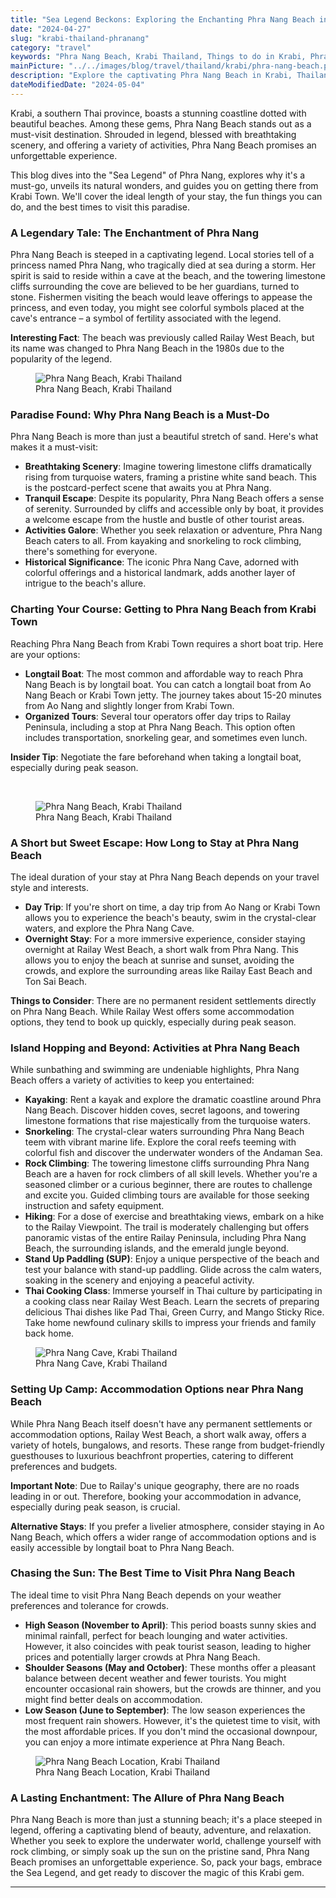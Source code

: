 ```yaml
---
title: "Sea Legend Beckons: Exploring the Enchanting Phra Nang Beach in Krabi"
date: "2024-04-27"
slug: "krabi-thailand-phranang"
category: "travel"
keywords: "Phra Nang Beach, Krabi Thailand, Things to do in Krabi, Phra Nang Beach activities, Railay Beach, Ao Nang, How to get to Phra Nang Beach, Beginner rock climbing Phra Nang"
mainPicture: "../../images/blog/travel/thailand/krabi/phra-nang-beach.png"
description: "Explore the captivating Phra Nang Beach in Krabi, Thailand. Enveloped in legend, this beach offers stunning scenery, thrilling activities (rock climbing, kayaking!), and a tranquil escape. Discover how to get there, the best time to visit, and hidden coves waiting to be explored.  Read more for your dream Krabi itinerary!"
dateModifiedDate: "2024-05-04"
---
```


Krabi, a southern Thai province, boasts a stunning coastline dotted with beautiful beaches. Among these gems, Phra Nang Beach stands out as a must-visit destination. Shrouded in legend, blessed with breathtaking scenery, and offering a variety of activities, Phra Nang Beach promises an unforgettable experience.

<p>
This blog dives into the "Sea Legend" of Phra Nang, explores why it's a must-go, unveils its natural wonders, and guides you on getting there from Krabi Town. We'll cover the ideal length of your stay, the fun things you can do, and the best times to visit this paradise.
</p>

<h3>A Legendary Tale: The Enchantment of Phra Nang</h3>
<p>
Phra Nang Beach is steeped in a captivating legend. Local stories tell of a princess named Phra Nang, who tragically died at sea during a storm. Her spirit is said to reside within a cave at the beach, and the towering limestone cliffs surrounding the cove are believed to be her guardians, turned to stone. Fishermen visiting the beach would leave offerings to appease the princess, and even today, you might see colorful symbols placed at the cave's entrance – a symbol of fertility associated with the legend.

<b>Interesting Fact</b>: The beach was previously called Railay West Beach, but its name was changed to Phra Nang Beach in the 1980s due to the popularity of the legend.
</p>

<figure>
  <img src="../../images/blog/travel/thailand/krabi/phra-nang-beach.png" alt="Phra Nang Beach, Krabi Thailand"></img>
  <figcaption>Phra Nang Beach, Krabi Thailand</figcaption>
</figure>

<h3>Paradise Found: Why Phra Nang Beach is a Must-Do</h3>
<p>
Phra Nang Beach is more than just a beautiful stretch of sand. Here's what makes it a must-visit:

<ul>
<li><b>Breathtaking Scenery</b>: Imagine towering limestone cliffs dramatically rising from turquoise waters, framing a pristine white sand beach. This is the postcard-perfect scene that awaits you at Phra Nang.</li>
<li><b>Tranquil Escape</b>: Despite its popularity, Phra Nang Beach offers a sense of serenity. Surrounded by cliffs and accessible only by boat, it provides a welcome escape from the hustle and bustle of other tourist areas.</li>
<li><b>Activities Galore</b>: Whether you seek relaxation or adventure, Phra Nang Beach caters to all. From kayaking and snorkeling to rock climbing, there's something for everyone.</li>
<li><b>Historical Significance</b>: The iconic Phra Nang Cave, adorned with colorful offerings and a historical landmark, adds another layer of intrigue to the beach's allure.</li>
</ul>
</p>

<h3>Charting Your Course: Getting to Phra Nang Beach from Krabi Town</h3>
<p>
Reaching Phra Nang Beach from Krabi Town requires a short boat trip. Here are your options:
<ul>
    <li><b>Longtail Boat</b>: The most common and affordable way to reach Phra Nang Beach is by longtail boat. You can catch a longtail boat from Ao Nang Beach or Krabi Town jetty. The journey takes about 15-20 minutes from Ao Nang and slightly longer from Krabi Town.</li>
    <li><b>Organized Tours</b>: Several tour operators offer day trips to Railay Peninsula, including a stop at Phra Nang Beach. This option often includes transportation, snorkeling gear, and sometimes even lunch.</li>
</ul>
<b>Insider Tip</b>: Negotiate the fare beforehand when taking a longtail boat, especially during peak season.
</p>
<br />

<figure>
  <img src="../../images/blog/travel/thailand/krabi/phra-nang-beach-2.png" alt="Phra Nang Beach, Krabi Thailand"></img>
  <figcaption>Phra Nang Beach, Krabi Thailand</figcaption>
</figure>

<h3>A Short but Sweet Escape: How Long to Stay at Phra Nang Beach</h3>
<p>
The ideal duration of your stay at Phra Nang Beach depends on your travel style and interests.

<ul>
    <li><b>Day Trip</b>: If you're short on time, a day trip from Ao Nang or Krabi Town allows you to experience the beach's beauty, swim in the crystal-clear waters, and explore the Phra Nang Cave.</li>
    <li><b>Overnight Stay</b>: For a more immersive experience, consider staying overnight at Railay West Beach, a short walk from Phra Nang. This allows you to enjoy the beach at sunrise and sunset, avoiding the crowds, and explore the surrounding areas like Railay East Beach and Ton Sai Beach.</li>    
</ul>
<b>Things to Consider</b>: There are no permanent resident settlements directly on Phra Nang Beach. While Railay West offers some accommodation options, they tend to book up quickly, especially during peak season.
</p>

<h3>Island Hopping and Beyond: Activities at Phra Nang Beach</h3>
<p>
While sunbathing and swimming are undeniable highlights, Phra Nang Beach offers a variety of activities to keep you entertained:

<ul>
    <li><b>Kayaking</b>: Rent a kayak and explore the dramatic coastline around Phra Nang Beach. Discover hidden coves, secret lagoons, and towering limestone formations that rise majestically from the turquoise waters.</li>
    <li><b>Snorkeling</b>: The crystal-clear waters surrounding Phra Nang Beach teem with vibrant marine life. Explore the coral reefs teeming with colorful fish and discover the underwater wonders of the Andaman Sea.</li>
    <li><b>Rock Climbing</b>: The towering limestone cliffs surrounding Phra Nang Beach are a haven for rock climbers of all skill levels. Whether you're a seasoned climber or a curious beginner, there are routes to challenge and excite you. Guided climbing tours are available for those seeking instruction and safety equipment.</li>
    <li><b>Hiking</b>: For a dose of exercise and breathtaking views, embark on a hike to the Railay Viewpoint. The trail is moderately challenging but offers panoramic vistas of the entire Railay Peninsula, including Phra Nang Beach, the surrounding islands, and the emerald jungle beyond.</li>
    <li><b>Stand Up Paddling (SUP)</b>: Enjoy a unique perspective of the beach and test your balance with stand-up paddling. Glide across the calm waters, soaking in the scenery and enjoying a peaceful activity.</li>
    <li><b>Thai Cooking Class</b>: Immerse yourself in Thai culture by participating in a cooking class near Railay West Beach. Learn the secrets of preparing delicious Thai dishes like Pad Thai, Green Curry, and Mango Sticky Rice. Take home newfound culinary skills to impress your friends and family back home.</li>
</ul>
</p>

<figure>
  <img src="../../images/blog/travel/thailand/krabi/phra-nang-cave.png" alt="Phra Nang Cave, Krabi Thailand"></img>
  <figcaption>Phra Nang Cave, Krabi Thailand</figcaption>
</figure>

<h3>Setting Up Camp: Accommodation Options near Phra Nang Beach</h3>
<p>
While Phra Nang Beach itself doesn't have any permanent settlements or accommodation options, Railay West Beach, a short walk away, offers a variety of hotels, bungalows, and resorts. These range from budget-friendly guesthouses to luxurious beachfront properties, catering to different preferences and budgets.

<b>Important Note</b>: Due to Railay's unique geography, there are no roads leading in or out.  Therefore, booking your accommodation in advance, especially during peak season, is crucial.

<b>Alternative Stays</b>: If you prefer a livelier atmosphere, consider staying in Ao Nang Beach, which offers a wider range of accommodation options and is easily accessible by longtail boat to Phra Nang Beach.
</p>

<h3>Chasing the Sun: The Best Time to Visit Phra Nang Beach</h3>
<p>
The ideal time to visit Phra Nang Beach depends on your weather preferences and tolerance for crowds.

<ul>
    <li><b>High Season (November to April)</b>: This period boasts sunny skies and minimal rainfall, perfect for beach lounging and water activities. However, it also coincides with peak tourist season, leading to higher prices and potentially larger crowds at Phra Nang Beach.</li>
    <li><b>Shoulder Seasons (May and October)</b>: These months offer a pleasant balance between decent weather and fewer tourists. You might encounter occasional rain showers, but the crowds are thinner, and you might find better deals on accommodation.</li>
    <li><b>Low Season (June to September)</b>: The low season experiences the most frequent rain showers. However, it's the quietest time to visit, with the most affordable prices. If you don't mind the occasional downpour, you can enjoy a more intimate experience at Phra Nang Beach.</li>
</ul>
</p>

<figure>
  <img src="../../images/blog/travel/thailand/krabi/phra-nang-beach-location.png" alt="Phra Nang Beach Location, Krabi Thailand"></img>
  <figcaption>Phra Nang Beach Location, Krabi Thailand</figcaption>
</figure>

<h3>A Lasting Enchantment: The Allure of Phra Nang Beach</h3>
<p>
Phra Nang Beach is more than just a stunning beach; it's a place steeped in legend, offering a captivating blend of beauty, adventure, and relaxation. Whether you seek to explore the underwater world, challenge yourself with rock climbing, or simply soak up the sun on the pristine sand, Phra Nang Beach promises an unforgettable experience. So, pack your bags, embrace the Sea Legend, and get ready to discover the magic of this Krabi gem.
</p>

<hr />